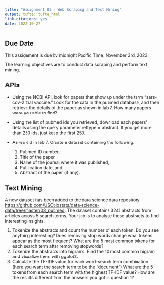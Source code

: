 ```yaml
---
title: "Assignment 03 - Web Scraping and Text Mining"
output: tufte::tufte_html
link-citations: yes
date: 2022-10-27
---
```


## Due Date

This assignment is due by midnight Pacific Time, November 3rd, 2023. 

The learning objectives are to conduct data scraping and perform text mining.

## APIs

-   Using the NCBI API, look for papers that show up under the term "sars-cov-2 trial vaccine." Look for the data in the pubmed database, and then retrieve the details of the paper as shown in lab 7. How many papers were you able to find?

-   Using the list of pubmed ids you retrieved, download each papers' details using the query parameter rettype = abstract. If you get more than 250 ids, just keep the first 250.

-   As we did in lab 7. Create a dataset containing the following:

    1.  Pubmed ID number,
    2.  Title of the paper,
    3.  Name of the journal where it was published,
    4.  Publication date, and
    5.  Abstract of the paper (if any).

## Text Mining

A new dataset has been added to the data science data repository <https://github.com/USCbiostats/data-science-data/tree/master/03_pubmed>. The dataset contains 3241 abstracts from articles across 5 search terms. Your job is to analyse these abstracts to find interesting insights.

1.  Tokenize the abstracts and count the number of each token. Do you see anything interesting? Does removing stop words change what tokens appear as the most frequent? What are the 5 most common tokens for each search term after removing stopwords?
2.  Tokenize the abstracts into bigrams. Find the 10 most common bigram and visualize them with ggplot2.
3.  Calculate the TF-IDF value for each word-search term combination. (here you want the search term to be the "document") What are the 5 tokens from each search term with the highest TF-IDF value? How are the results different from the answers you got in question 1?
